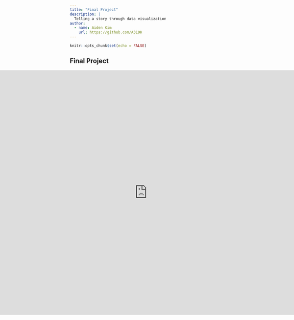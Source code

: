 ```yaml
---
title: "Final Project"
description: |
  Telling a story through data visualization
author:
  - name: Aiden Kim
    url: https://github.com/A319K
---
```


```r
knitr::opts_chunk$set(echo = FALSE)
```

## Final Project

```{=html}
<div style="width: 100vw; margin-left: calc(-50vw + 50%);">
  <iframe
    src="https://ppc7dm-aiden-kim.shinyapps.io/Math-230-Final-Project/"
    width="100%"
    height="800px"
    style="border:none;">
  </iframe>
</div>

```
